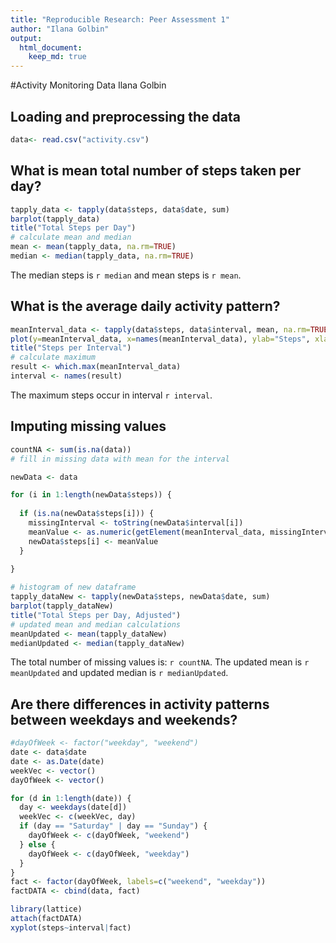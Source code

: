 ---
title: "Reproducible Research: Peer Assessment 1"
author: "Ilana Golbin"
output: 
  html_document:
    keep_md: true
---
#Activity Monitoring Data
Ilana Golbin

## Loading and preprocessing the data
```{r loadData, echo=TRUE}
data<- read.csv("activity.csv")
```

## What is mean total number of steps taken per day?
```{r histogram, echo=FALSE}
tapply_data <- tapply(data$steps, data$date, sum)
barplot(tapply_data)
title("Total Steps per Day")
# calculate mean and median
mean <- mean(tapply_data, na.rm=TRUE)
median <- median(tapply_data, na.rm=TRUE)
```

The median steps is `r median` and mean steps is `r mean`. 

## What is the average daily activity pattern?

```{r timeseries, echo=FALSE}
meanInterval_data <- tapply(data$steps, data$interval, mean, na.rm=TRUE)
plot(y=meanInterval_data, x=names(meanInterval_data), ylab="Steps", xlab="Interval")
title("Steps per Interval")
# calculate maximum
result <- which.max(meanInterval_data)
interval <- names(result)
```

The maximum steps occur in interval `r interval`.


## Imputing missing values
```{r naCount, echo=FALSE}
countNA <- sum(is.na(data))
# fill in missing data with mean for the interval

newData <- data

for (i in 1:length(newData$steps)) {
  
  if (is.na(newData$steps[i])) {
    missingInterval <- toString(newData$interval[i])
    meanValue <- as.numeric(getElement(meanInterval_data, missingInterval))
    newData$steps[i] <- meanValue
  }
  
}

# histogram of new dataframe
tapply_dataNew <- tapply(newData$steps, newData$date, sum)
barplot(tapply_dataNew)
title("Total Steps per Day, Adjusted")
# updated mean and median calculations
meanUpdated <- mean(tapply_dataNew)
medianUpdated <- median(tapply_dataNew)
```

The total number of missing values is: `r countNA`. The updated mean is `r meanUpdated` and updated median is `r medianUpdated`.

## Are there differences in activity patterns between weekdays and weekends?


```{r patterns, echo=FALSE}
#dayOfWeek <- factor("weekday", "weekend")
date <- data$date
date <- as.Date(date)
weekVec <- vector()
dayOfWeek <- vector()

for (d in 1:length(date)) {
  day <- weekdays(date[d])
  weekVec <- c(weekVec, day)
  if (day == "Saturday" | day == "Sunday") {
    dayOfWeek <- c(dayOfWeek, "weekend")
  } else {
    dayOfWeek <- c(dayOfWeek, "weekday")
  }
}
fact <- factor(dayOfWeek, labels=c("weekend", "weekday"))
factDATA <- cbind(data, fact) 

library(lattice)
attach(factDATA)
xyplot(steps~interval|fact)

```